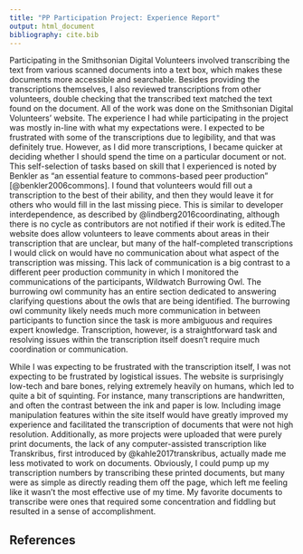 ---
title: "PP Participation Project: Experience Report"
output: html_document
bibliography: cite.bib
---

Participating in the Smithsonian Digital Volunteers involved transcribing the text from various scanned documents into a text box, which makes these documents more accessible and searchable. Besides providing the transcriptions themselves, I also reviewed transcriptions from other volunteers, double checking that the transcribed text matched the text found on the document. All of the work was done on the Smithsonian Digital Volunteers' website. 
The experience I had while participating in the project was mostly in-line with what my expectations were. I expected to be frustrated with some of the transcriptions due to legibility, and that was definitely true. However, as I did more transcriptions, I became quicker at deciding whether I should spend the time on a particular document or not. This self-selection of tasks based on skill that I experienced is noted by Benkler as "an essential feature to commons-based peer production" [@benkler2006commons]. I found that volunteers would fill out a transcription to the best of their ability, and then they would leave it for others who would fill in the last missing piece. This is similar to developer interdependence, as described by @lindberg2016coordinating, although there is no cycle as contributors are not notified if their work is edited.The website does allow volunteers to leave comments about areas in their transcription that are unclear, but many of the half-completed transcriptions I would click on would have no communication about what aspect of the transcription was missing. This lack of communication is a big contrast to a different peer production community in which I monitored the communications of the participants, Wildwatch Burrowing Owl. The burrowing owl community has an entire section dedicated to answering clarifying questions about the owls that are being identified. The burrowing owl community likely needs much more communication in between participants to function since the task is more ambiguous and requires expert knowledge. Transcription, however, is a straightforward task and resolving issues within the transcription itself doesn't require much coordination or communication. 

While I was expecting to be frustrated with the transcription itself, I was not expecting to be frustrated by logistical issues. The website is surprisingly low-tech and bare bones, relying extremely heavily on humans, which led to quite a bit of squinting. For instance, many transcriptions are handwritten, and often the contrast between the ink and paper is low. Including image manipulation features within the site itself would have greatly improved my experience and facilitated the transcription of documents that were not high resolution. Additionally, as more projects were uploaded that were purely print documents, the lack of any computer-assisted transcription like Transkribus, first introduced by @kahle2017transkribus, actually made me less motivated to work on documents. Obviously, I could pump up my transcription numbers by transcribing these printed documents, but many were as simple as directly reading them off the page, which left me feeling like it wasn't the most effective use of my time. My favorite documents to transcribe were ones that required some concentration and fiddling but resulted in a sense of accomplishment.

## References
